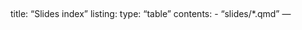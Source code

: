 <!-- vim: set ft=markdown: -->
---
title: "Slides index"
listing:
  type: "table"
  contents:
    - "slides/*.qmd"
---
